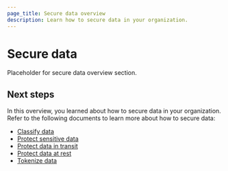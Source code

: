 ```yaml
---
page_title: Secure data overview
description: Learn how to secure data in your organization.
---
```


# Secure data

Placeholder for secure data overview section.

## Next steps

In this overview, you learned about how to secure data in your organization. Refer to the following documents to learn more about how to secure data:

- [Classify data](/well-architected-framework/secure-systems/data/classify-data)
- [Protect sensitive data](/well-architected-framework/secure-systems/data/protect-sensitive-data)
- [Protect data in transit](/well-architected-framework/secure-systems/data/protect-data-in-transit)
- [Protect data at rest](/well-architected-framework/secure-systems/data/protect-data-at-rest)
- [Tokenize data](/well-architected-framework/secure-systems/data/tokenize-data)